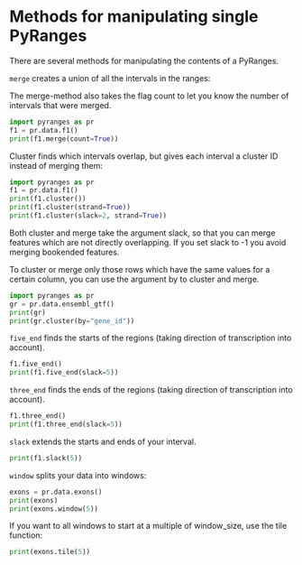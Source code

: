 # Methods for manipulating single PyRanges

There are several methods for manipulating the contents of a PyRanges.

`merge` creates a union of all the intervals in the ranges:

The merge-method also takes the flag count to let you know the number of intervals that were merged.

```python
import pyranges as pr
f1 = pr.data.f1()
print(f1.merge(count=True))
```

Cluster finds which intervals overlap, but gives each interval a cluster ID instead of merging them:

```python
import pyranges as pr
f1 = pr.data.f1()
print(f1.cluster())
print(f1.cluster(strand=True))
print(f1.cluster(slack=2, strand=True))
```

Both cluster and merge take the argument slack, so that you can merge features
which are not directly overlapping. If you set slack to -1 you avoid merging bookended features.

To cluster or merge only those rows which have the same values for a certain column, you can use the argument by to cluster and merge.

```python
import pyranges as pr
gr = pr.data.ensembl_gtf()
print(gr)
print(gr.cluster(by="gene_id"))
```


`five_end` finds the starts of the regions (taking direction of transcription
into account).

```python
f1.five_end()
print(f1.five_end(slack=5))
```

`three_end` finds the ends of the regions (taking direction of transcription into account).

```python
f1.three_end()
print(f1.three_end(slack=5))
```

`slack` extends the starts and ends of your interval.


```python
print(f1.slack(5))
```

`window` splits your data into windows:

```python
exons = pr.data.exons()
print(exons)
print(exons.window(5))
```

If you want to all windows to start at a multiple of window_size, use the tile function:

```python
print(exons.tile(5))
```
